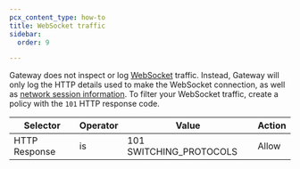 ```yaml
---
pcx_content_type: how-to
title: WebSocket traffic
sidebar:
  order: 9

---
```


Gateway does not inspect or log [WebSocket](https://datatracker.ietf.org/doc/html/rfc6455) traffic. Instead, Gateway will only log the HTTP details used to make the WebSocket connection, as well as [network session information](/logs/reference/log-fields/account/zero_trust_network_sessions/). To filter your WebSocket traffic, create a policy with the `101` HTTP response code.

| Selector      | Operator | Value                    | Action |
| ------------- | -------- | ------------------------ | ------ |
| HTTP Response | is       | 101 SWITCHING\_PROTOCOLS | Allow  |
